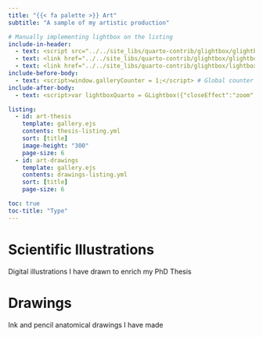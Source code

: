 ```yaml
---
title: "{{< fa palette >}} Art"
subtitle: "A sample of my artistic production"

# Manually implementing lightbox on the listing
include-in-header:
  - text: <script src="../../site_libs/quarto-contrib/glightbox/glightbox.min.js"></script>
  - text: <link href="../../site_libs/quarto-contrib/glightbox/glightbox.min.css" rel="stylesheet">
  - text: <link href="../../site_libs/quarto-contrib/glightbox/lightbox.css" rel="stylesheet">
include-before-body: 
  - text: <script>window.galleryCounter = 1;</script> # Global counter to separate each section's gallery
include-after-body: 
  - text: <script>var lightboxQuarto = GLightbox({"closeEffect":"zoom","selector":".lightbox","openEffect":"zoom","loop":true, "descPosition":"bottom"});</script>

listing:
  - id: art-thesis
    template: gallery.ejs
    contents: thesis-listing.yml
    sort: [title]
    image-height: "300"
    page-size: 6
  - id: art-drawings
    template: gallery.ejs
    contents: drawings-listing.yml
    sort: [title]
    page-size: 6

toc: true
toc-title: "Type"
---
```


# Scientific Illustrations

Digital illustrations I have drawn to enrich my PhD Thesis

:::{#art-thesis}
:::

# Drawings

Ink and pencil anatomical drawings I have made

:::{#art-drawings}
:::